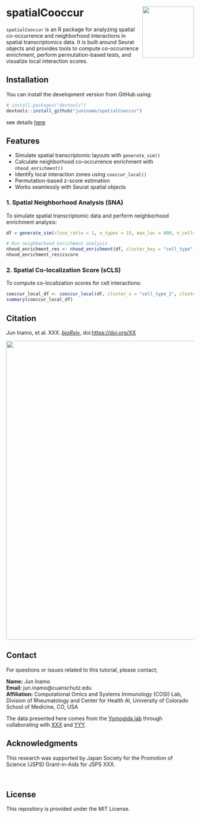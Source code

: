 
<!-- README.md is generated from README.Rmd. Please edit that file -->

# spatialCooccur <img src="man/figures/logo.png" align="right" height="138" />

`spatialCooccur` is an R package for analyzing spatial co-occurrence and
neighborhood interactions in spatial transcriptomics data. It is built
around Seurat objects and provides tools to compute co-occurrence
enrichment, perform permutation-based tests, and visualize local
interaction scores.

## Installation

You can install the development version from GitHub using:

``` r
# install.packages("devtools")
devtools::install_github("juninamo/spatialCooccur")
```

see details
[here](https://github.com/juninamo/Spatial_Neighborhood_Analysis)

## Features

- Simulate spatial transcriptomic layouts with `generate_sim()`
- Calculate neighborhood co-occurrence enrichment with
  `nhood_enrichment()`
- Identify local interaction zones using `cooccur_local()`
- Permutation-based z-score estimation
- Works seamlessly with Seurat spatial objects

### 1. Spatial Neighborhood Analysis (SNA)
To simulate spatial transcriptomic data and perform neighborhood enrichment analysis:

```r
df = generate_sim(close_ratio = 1, n_types = 15, max_loc = 800, n_cells = 500, test_type = "circle", distance_param = 20, seed=1234)

# Run neighborhood enrichment analysis
nhood_enrichment_res <- nhood_enrichment(df, cluster_key = "cell_type", neighbors.k = 30, n_perms = 100, seed = 1234, n_jobs = 4)
nhood_enrichment_res$zscore
```

### 2. Spatial Co-localization Score (sCLS)
To compute co-localization scores for cell interactions:

```r
cooccur_local_df <- cooccur_local(df, cluster_x = "cell_type_1", cluster_y = "cell_type_2", neighbors.k = 30, radius = 30)
summary(cooccur_local_df)
```
## Citation 
Jun Inamo, et al. XXX. [*bioRxiv*](https://www.biorxiv.org/XX), doi:[https://doi.org/XX](https://doi.org/XX)

<kbd>
<img src="https://github.com/juninamo/Spatial_Neighborhood_Analysis/blob/main/images/Figure1.png" width="800" align="center">
</kbd>

## Contact
For questions or issues related to this tutorial, please contact;

**Name:** Jun Inamo  
**Email:** jun.inamo@cuanschutz.edu  
**Affiliation:** Computational Omics and Systems Immunology (COSI) Lab, Division of Rheumatology and Center for Health AI, University of Colorado School of Medicine, CO, USA 

The data presented here comes from the [Yomogida lab](https://www.yomogidalab.com/) through collaborating with [XXX](https://www.XXX) and [YYY](https://www.XXX).

## Acknowledgments
This research was supported by Japan Society for the Promotion of Science (JSPS) Grant-in-Aids for JSPS XXX. 

&nbsp;&nbsp;

## License
This repository is provided under the MIT License.

